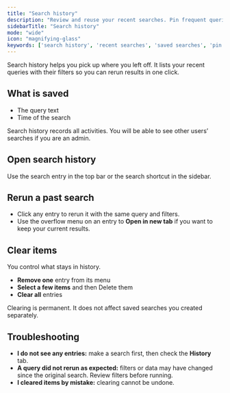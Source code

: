```yaml
---
title: "Search history"
description: "Review and reuse your recent searches. Pin frequent queries, filter by date, and quickly rerun results."
sidebarTitle: "Search history"
mode: "wide"
icon: "magnifying-glass"
keywords: ['search history', 'recent searches', 'saved searches', 'pin', 'filters']
---
```


Search history helps you pick up where you left off. It lists your recent queries with their filters so you can rerun results in one click.

## What is saved

- The query text  
- Time of the search  

<Callout type="info">
Search history records all activities. You will be able to see other users’ searches if you are an admin.
</Callout>

## Open search history

<Steps>
  <Step title="Open search">
    Use the search entry in the top bar or the search shortcut in the sidebar.
  </Step>
</Steps>

## Rerun a past search

- Click any entry to rerun it with the same query and filters.  
- Use the overflow menu on an entry to **Open in new tab** if you want to keep your current results.

## Clear items

You control what stays in history.

- **Remove one** entry from its menu
- **Select a few items** and then Delete them
- **Clear all** entries

<Callout type="warning">
Clearing is permanent. It does not affect saved searches you created separately.
</Callout>

## Troubleshooting

- **I do not see any entries:** make a search first, then check the **History** tab.  
- **A query did not rerun as expected:** filters or data may have changed since the original search. Review filters before running.  
- **I cleared items by mistake:** clearing cannot be undone. 